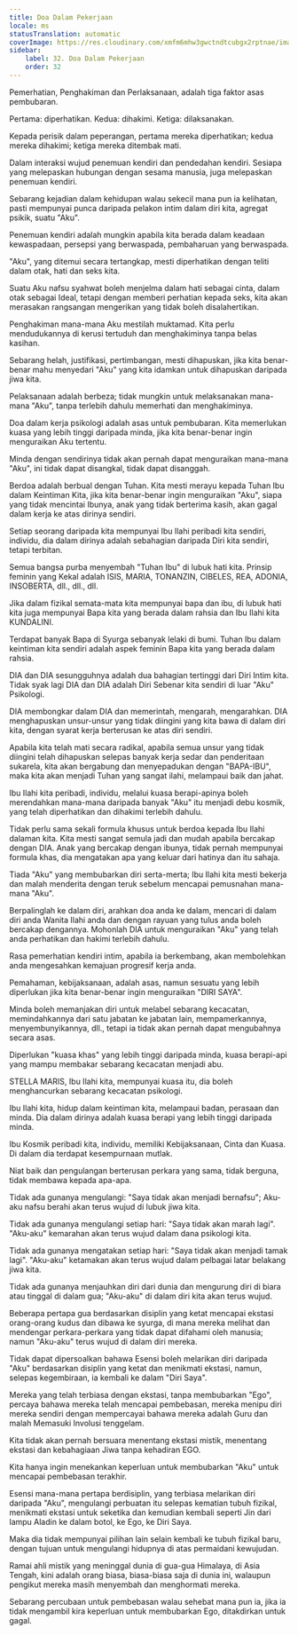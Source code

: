 ```yaml
---
title: Doa Dalam Pekerjaan
locale: ms
statusTranslation: automatic
coverImage: https://res.cloudinary.com/xmfm6mhw3gwctndtcubgx2rptnae/image/upload/v1740468922/small_cover_tratado_de_psicologia_revolucionaria_a4c0dca4e0.webp
sidebar:
    label: 32. Doa Dalam Pekerjaan
    order: 32
---
```

Pemerhatian, Penghakiman dan Perlaksanaan, adalah tiga faktor asas pembubaran.

Pertama: diperhatikan. Kedua: dihakimi. Ketiga: dilaksanakan.

Kepada perisik dalam peperangan, pertama mereka diperhatikan; kedua mereka dihakimi; ketiga mereka ditembak mati.

Dalam interaksi wujud penemuan kendiri dan pendedahan kendiri. Sesiapa yang melepaskan hubungan dengan sesama manusia, juga melepaskan penemuan kendiri.

Sebarang kejadian dalam kehidupan walau sekecil mana pun ia kelihatan, pasti mempunyai punca daripada pelakon intim dalam diri kita, agregat psikik, suatu "Aku".

Penemuan kendiri adalah mungkin apabila kita berada dalam keadaan kewaspadaan, persepsi yang berwaspada, pembaharuan yang berwaspada.

"Aku", yang ditemui secara tertangkap, mesti diperhatikan dengan teliti dalam otak, hati dan seks kita.

Suatu Aku nafsu syahwat boleh menjelma dalam hati sebagai cinta, dalam otak sebagai Ideal, tetapi dengan memberi perhatian kepada seks, kita akan merasakan rangsangan mengerikan yang tidak boleh disalahertikan.

Penghakiman mana-mana Aku mestilah muktamad. Kita perlu mendudukannya di kerusi tertuduh dan menghakiminya tanpa belas kasihan.

Sebarang helah, justifikasi, pertimbangan, mesti dihapuskan, jika kita benar-benar mahu menyedari "Aku" yang kita idamkan untuk dihapuskan daripada jiwa kita.

Pelaksanaan adalah berbeza; tidak mungkin untuk melaksanakan mana-mana "Aku", tanpa terlebih dahulu memerhati dan menghakiminya.

Doa dalam kerja psikologi adalah asas untuk pembubaran. Kita memerlukan kuasa yang lebih tinggi daripada minda, jika kita benar-benar ingin menguraikan Aku tertentu.

Minda dengan sendirinya tidak akan pernah dapat menguraikan mana-mana "Aku", ini tidak dapat disangkal, tidak dapat disanggah.

Berdoa adalah berbual dengan Tuhan. Kita mesti merayu kepada Tuhan Ibu dalam Keintiman Kita, jika kita benar-benar ingin menguraikan "Aku", siapa yang tidak mencintai Ibunya, anak yang tidak berterima kasih, akan gagal dalam kerja ke atas dirinya sendiri.

Setiap seorang daripada kita mempunyai Ibu Ilahi peribadi kita sendiri, individu, dia dalam dirinya adalah sebahagian daripada Diri kita sendiri, tetapi terbitan.

Semua bangsa purba menyembah "Tuhan Ibu" di lubuk hati kita. Prinsip feminin yang Kekal adalah ISIS, MARIA, TONANZIN, CIBELES, REA, ADONIA, INSOBERTA, dll., dll., dll.

Jika dalam fizikal semata-mata kita mempunyai bapa dan ibu, di lubuk hati kita juga mempunyai Bapa kita yang berada dalam rahsia dan Ibu Ilahi kita KUNDALINI.

Terdapat banyak Bapa di Syurga sebanyak lelaki di bumi. Tuhan Ibu dalam keintiman kita sendiri adalah aspek feminin Bapa kita yang berada dalam rahsia.

DIA dan DIA sesungguhnya adalah dua bahagian tertinggi dari Diri Intim kita. Tidak syak lagi DIA dan DIA adalah Diri Sebenar kita sendiri di luar "Aku" Psikologi.

DIA membongkar dalam DIA dan memerintah, mengarah, mengarahkan. DIA menghapuskan unsur-unsur yang tidak diingini yang kita bawa di dalam diri kita, dengan syarat kerja berterusan ke atas diri sendiri.

Apabila kita telah mati secara radikal, apabila semua unsur yang tidak diingini telah dihapuskan selepas banyak kerja sedar dan penderitaan sukarela, kita akan bergabung dan menyepadukan dengan "BAPA-IBU", maka kita akan menjadi Tuhan yang sangat ilahi, melampaui baik dan jahat.

Ibu Ilahi kita peribadi, individu, melalui kuasa berapi-apinya boleh merendahkan mana-mana daripada banyak "Aku" itu menjadi debu kosmik, yang telah diperhatikan dan dihakimi terlebih dahulu.

Tidak perlu sama sekali formula khusus untuk berdoa kepada Ibu Ilahi dalaman kita. Kita mesti sangat semula jadi dan mudah apabila bercakap dengan DIA. Anak yang bercakap dengan ibunya, tidak pernah mempunyai formula khas, dia mengatakan apa yang keluar dari hatinya dan itu sahaja.

Tiada "Aku" yang membubarkan diri serta-merta; Ibu Ilahi kita mesti bekerja dan malah menderita dengan teruk sebelum mencapai pemusnahan mana-mana "Aku".

Berpalinglah ke dalam diri, arahkan doa anda ke dalam, mencari di dalam diri anda Wanita Ilahi anda dan dengan rayuan yang tulus anda boleh bercakap dengannya. Mohonlah DIA untuk menguraikan "Aku" yang telah anda perhatikan dan hakimi terlebih dahulu.

Rasa pemerhatian kendiri intim, apabila ia berkembang, akan membolehkan anda mengesahkan kemajuan progresif kerja anda.

Pemahaman, kebijaksanaan, adalah asas, namun sesuatu yang lebih diperlukan jika kita benar-benar ingin menguraikan "DIRI SAYA".

Minda boleh memanjakan diri untuk melabel sebarang kecacatan, memindahkannya dari satu jabatan ke jabatan lain, mempamerkannya, menyembunyikannya, dll., tetapi ia tidak akan pernah dapat mengubahnya secara asas.

Diperlukan "kuasa khas" yang lebih tinggi daripada minda, kuasa berapi-api yang mampu membakar sebarang kecacatan menjadi abu.

STELLA MARIS, Ibu Ilahi kita, mempunyai kuasa itu, dia boleh menghancurkan sebarang kecacatan psikologi.

Ibu Ilahi kita, hidup dalam keintiman kita, melampaui badan, perasaan dan minda. Dia dalam dirinya adalah kuasa berapi yang lebih tinggi daripada minda.

Ibu Kosmik peribadi kita, individu, memiliki Kebijaksanaan, Cinta dan Kuasa. Di dalam dia terdapat kesempurnaan mutlak.

Niat baik dan pengulangan berterusan perkara yang sama, tidak berguna, tidak membawa kepada apa-apa.

Tidak ada gunanya mengulangi: "Saya tidak akan menjadi bernafsu"; Aku-aku nafsu berahi akan terus wujud di lubuk jiwa kita.

Tidak ada gunanya mengulangi setiap hari: "Saya tidak akan marah lagi". "Aku-aku" kemarahan akan terus wujud dalam dana psikologi kita.

Tidak ada gunanya mengatakan setiap hari: "Saya tidak akan menjadi tamak lagi". "Aku-aku" ketamakan akan terus wujud dalam pelbagai latar belakang jiwa kita.

Tidak ada gunanya menjauhkan diri dari dunia dan mengurung diri di biara atau tinggal di dalam gua; "Aku-aku" di dalam diri kita akan terus wujud.

Beberapa pertapa gua berdasarkan disiplin yang ketat mencapai ekstasi orang-orang kudus dan dibawa ke syurga, di mana mereka melihat dan mendengar perkara-perkara yang tidak dapat difahami oleh manusia; namun "Aku-aku" terus wujud di dalam diri mereka.

Tidak dapat dipersoalkan bahawa Esensi boleh melarikan diri daripada "Aku" berdasarkan disiplin yang ketat dan menikmati ekstasi, namun, selepas kegembiraan, ia kembali ke dalam "Diri Saya".

Mereka yang telah terbiasa dengan ekstasi, tanpa membubarkan "Ego", percaya bahawa mereka telah mencapai pembebasan, mereka menipu diri mereka sendiri dengan mempercayai bahawa mereka adalah Guru dan malah Memasuki Involusi tenggelam.

Kita tidak akan pernah bersuara menentang ekstasi mistik, menentang ekstasi dan kebahagiaan Jiwa tanpa kehadiran EGO.

Kita hanya ingin menekankan keperluan untuk membubarkan "Aku" untuk mencapai pembebasan terakhir.

Esensi mana-mana pertapa berdisiplin, yang terbiasa melarikan diri daripada "Aku", mengulangi perbuatan itu selepas kematian tubuh fizikal, menikmati ekstasi untuk seketika dan kemudian kembali seperti Jin dari lampu Aladin ke dalam botol, ke Ego, ke Diri Saya.

Maka dia tidak mempunyai pilihan lain selain kembali ke tubuh fizikal baru, dengan tujuan untuk mengulangi hidupnya di atas permaidani kewujudan.

Ramai ahli mistik yang meninggal dunia di gua-gua Himalaya, di Asia Tengah, kini adalah orang biasa, biasa-biasa saja di dunia ini, walaupun pengikut mereka masih menyembah dan menghormati mereka.

Sebarang percubaan untuk pembebasan walau sehebat mana pun ia, jika ia tidak mengambil kira keperluan untuk membubarkan Ego, ditakdirkan untuk gagal.

